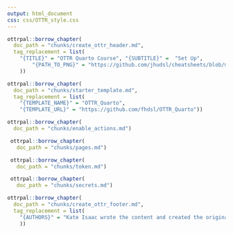 ```yaml
---
output: html_document
css: css/OTTR_style.css
---
```




```r
ottrpal::borrow_chapter(
  doc_path = "chunks/create_ottr_header.md",
  tag_replacement = list(
    "{TITLE}" = "OTTR Quarto Course", "{SUBTITLE}" =  "Set Up",
        "{PATH_TO_PNG}" = "https://github.com/jhudsl/cheatsheets/blob/main/pngs/ottr_quarto_course.png?raw=true"
    ))
```


```r
ottrpal::borrow_chapter(
  doc_path = "chunks/starter_template.md",
  tag_replacement = list(
    "{TEMPLATE_NAME}" = "OTTR_Quarto",
    "{TEMPLATE_URL}" = "https://github.com/fhdsl/OTTR_Quarto"))
```


```r
ottrpal::borrow_chapter(
  doc_path = "chunks/enable_actions.md")
```

```r
 ottrpal::borrow_chapter(   
   doc_path = "chunks/pages.md")
```

```r
 ottrpal::borrow_chapter(   
   doc_path = "chunks/token.md")
```

```r
 ottrpal::borrow_chapter(   
   doc_path = "chunks/secrets.md")
```


```r
ottrpal::borrow_chapter(
  doc_path = "chunks/create_ottr_footer.md",
  tag_replacement = list(
    "{AUTHORS}" = "Kate Isaac wrote the content and created the original styling, Carrie Wright did the css styling and Carrie Wright and Candace did the publishing engineering for the cheatsheet."
    ))
```
